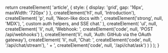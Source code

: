 

  return createElement(
    'article',
    { style: { display: 'grid', gap: '16px', maxWidth: '720px' } },
    createElement('h1', null, 'Introduction'),
    createElement(
      'p',
      null,
      'Neon-like docs with ',
      createElement('strong', null, 'MDX'),
      ', custom auth helpers, and SSE chat.'
    ),
    createElement(
      'ul',
      null,
      createElement(
        'li',
        null,
        'Webhook: ',
        createElement('code', null, 'POST /api/webhooks')
      ),
      createElement('li', null, 'Auth: GitHub via the OAuth gateway'),
      createElement(
        'li',
        null,
        'Chat: ',
        createElement('code', null, '/api/chat/stream'),
        ' + ',
        createElement('code', null, '/api/chat/ask')
      )
    )
  );
}
